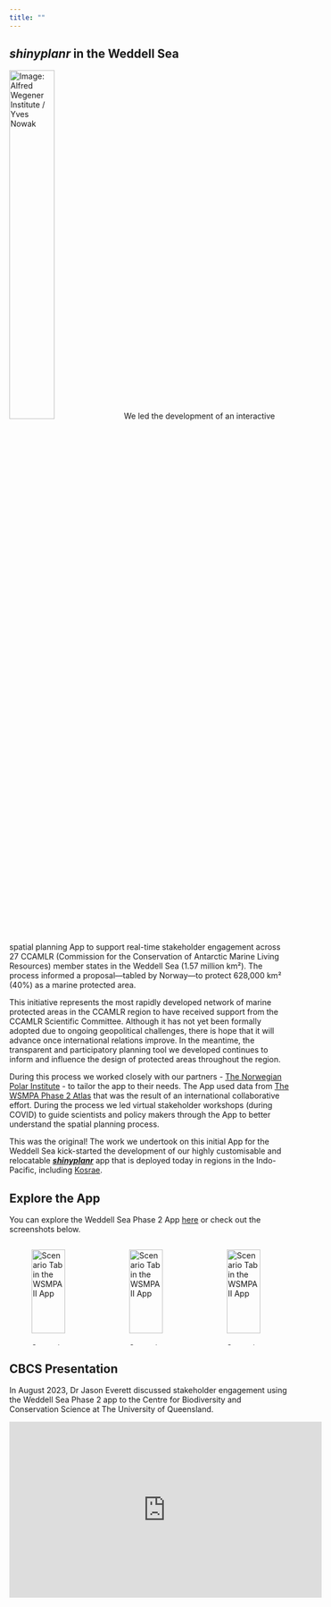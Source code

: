 ```yaml
---
title: ""
---
```


## _shinyplanr_ in the Weddell Sea

![Image: Alfred Wegener Institute / Yves Nowak](images/Alfred-Wegener-Institute-Yves-Nowak-741x650.jpg){.float-right .lightbox width=40% group="WSMPAII"}
We led the development of an interactive spatial planning App to support real-time stakeholder engagement across 27 CCAMLR (Commission for the Conservation of Antarctic Marine Living Resources) member states in the Weddell Sea (1.57 million km²). The process informed a proposal—tabled by Norway—to protect 628,000 km² (40%) as a marine protected area. 

This initiative represents the most rapidly developed network of marine protected areas in the CCAMLR region to have received support from the CCAMLR Scientific Committee. Although it has not yet been formally adopted due to ongoing geopolitical challenges, there is hope that it will advance once international relations improve. In the meantime, the transparent and participatory planning tool we developed continues to inform and influence the design of protected areas throughout the region.

During this process we worked closely with our partners - [The Norwegian Polar Institute](https://npolar.no/en/) - to tailor the app to their needs. The App used data from [The WSMPA Phase 2 Atlas](https://tryggve.npolar.no/web/maudatlas/Atlas.html) that was the result of an international collaborative effort. During the process we led virtual stakeholder workshops (during COVID) to guide scientists and policy makers through the App to better understand the spatial planning process. 

:::{.callout-note title="Where it all began"}
This was the original! The work we undertook on this initial App for the Weddell Sea kick-started the development of our highly customisable and relocatable [**_shinyplanr_**](realTime/shinyplanr.html) app that is deployed today in regions in the Indo-Pacific, including [Kosrae](realTime/Kosrae/html).
:::

## Explore the App

You can explore the Weddell Sea Phase 2 App [here](https://mathmarecol.shinyapps.io/WSMPA2/) or check out the screenshots below.

::: columns

::: {.column width="33%"}
![Scenario Tab in the WSMPAII App](images/WSMPAII_Scenario.png){.lightbox group="WSMPAII" width=90%}
:::

::: {.column width="33%"}
![Scenario Tab in the WSMPAII App](images/WSMPAII_Targets.png){.lightbox group="WSMPAII" width=90%}
:::

::: {.column width="33%"}
![Scenario Tab in the WSMPAII App](images/WSMPAII_Costs.png){.lightbox group="WSMPAII" width=90%}
:::

:::

## CBCS Presentation 

In August 2023, Dr Jason Everett discussed stakeholder engagement using the Weddell Sea Phase 2 app to the Centre for Biodiversity and Conservation Science at The University of Queensland.


<div class="video-container">

<iframe width="560" height="315" src="https://www.youtube.com/embed/lLcvqdGyEFE?si=HlLpXp1njqGh2FO3" title="YouTube video player" frameborder="0" allow="accelerometer; autoplay; clipboard-write; encrypted-media; gyroscope; picture-in-picture; web-share" referrerpolicy="strict-origin-when-cross-origin" allowfullscreen></iframe>

</div>
